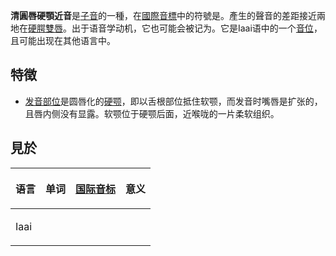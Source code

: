 {{Expand English|Voiceless_labialized_palatal_approximant}}
{{Infobox IPA
|ipa symbol=ɥ̊
|ipa symbol2=j̊ʷ
|imagefile=Voiceless labio-palatal approximant (vector).svg
|imagesize=150px
|braille=256
|braille2=h
}}

'''清圓唇硬顎近音'''是[[子音|子音]]的一種，在[[國際音標|國際音標]]中的符號是{{ipa|{{尖括号|ɥ̊}}}}。產生的聲音的差距接近兩地在[[硬腭|硬腭]][[雙唇|雙唇]]。出于语音学动机，它也可能会被记为{{ipa|{{尖括号|j̊ʷ}}}}。它是Iaai语中的一个[[音位|音位]]，且可能出现在其他语言中。

== 特徴 ==
{{近音}}
*[[发音部位|发音部位]]是圆唇化的[[硬颚|硬颚]]，即以舌根部位抵住软颚，而发音时嘴唇是扩张的，且唇内侧没有显露。软颚位于硬颚后面，近喉咙的一片柔软组织。
{{清音}}
{{口腔輔音}}
{{中央輔音}}
{{肺部氣流音}}

==見於==
{{expand section}}
{| class="wikitable"
!colspan=2|语言!!单词!! [[国际音标|国际音标]] !! 意义 !! 注释
|-
|colspan=2| Iaai || colspan="2" align="center" |  || ||和浊{{IPA|/ɥ/}}对立。
|}